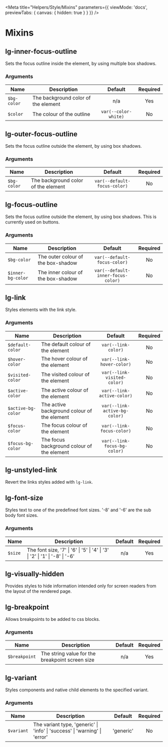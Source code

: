 
<Meta title="Helpers/Style/Mixins" parameters={{ viewMode: 'docs', previewTabs: { canvas: { hidden: true } } }} />

# Mixins

## lg-inner-focus-outline
Sets the focus outline inside the element, by using multiple box shadows.

### Arguments
| Name        | Description                         |       Default        | Required |
|-------------|-------------------------------------|:--------------------:|:--------:|
| `$bg-color` | The background color of the element |         n/a          |   Yes    |
| `$color`    | The colour of the outline           | `var(--color-white)` |    No    |


## lg-outer-focus-outline
Sets the focus outline outside the element, by using box shadows.

### Arguments
| Name        | Description                         |           Default            | Required |
|-------------|-------------------------------------|:----------------------------:|:--------:|
| `$bg-color` | The background color of the element | `var(--default-focus-color)` |    No    |


## lg-focus-outline
Sets the focus outline outside the element, by using box shadows. This is currently used on buttons.

### Arguments
| Name              | Description                        |              Default               | Required |
|-------------------|------------------------------------|:----------------------------------:|:--------:|
| `$bg-color`       | The outer colour of the box-shadow |    `var(--default-focus-color)`    |    No    |
| `$inner-bg-color` | The inner colour of the box-shadow | `var(--default-inner-focus-color)` |    No    |


## lg-link
Styles elements with the link style.

### Arguments
| Name               | Description                                 |            Default            | Required |
|--------------------|---------------------------------------------|:-----------------------------:|:--------:|
| `$default-color`   | The default colour of the element           |      `var(--link-color)`      |    No    |
| `$hover-color`     | The hover colour of the element             |   `var(--link-hover-color)`   |    No    |
| `$visited-color`   | The visited colour of the element           |  `var(--link-visited-color)`  |    No    |
| `$active-color`    | The active colour of the element            |  `var(--link-active-color)`   |    No    |
| `$active-bg-color` | The active background colour of the element | `var(--link-active-bg-color)` |    No    |
| `$focus-color`     | The focus colour of the element             |   `var(--link-focus-color)`   |    No    |
| `$focus-bg-color`  | The focus background colour of the element  | `var(--link-focus-bg-color)`  |    No    |


## lg-unstyled-link
Revert the links styles added with `lg-link`.

## lg-font-size
Styles text to one of the predefined font sizes. '-8' and '-6' are the sub body font sizes.

### Arguments
| Name        | Description                                                                  | Default | Required |
|-------------|------------------------------------------------------------------------------|:-------:|:--------:|
|   `$size`   | The font size, '7' \| '6' \| '5' \| '4' \| '3' \| '2' \| '1' \| '-8' \| '-6' |   n/a   |   Yes    |


## lg-visually-hidden
Provides styles to hide information intended only for screen readers from the layout of the rendered page.

## lg-breakpoint
Allows breakpoints to be added to css blocks.

### Arguments
| Name          | Description                                     | Default | Required |
|---------------|-------------------------------------------------|:-------:|:--------:|
| `$breakpoint` | The string value for the breakpoint screen size |   n/a   |   Yes    |


## lg-variant
Styles components and native child elements to the specified variant.

### Arguments
| Name       | Description                                                                |           Default            | Required |
|------------|----------------------------------------------------------------------------|:----------------------------:|:--------:|
| `$variant` | The variant type, 'generic' \| 'info' \| 'success' \| 'warning' \| 'error' |          'generic'           |    No    |


